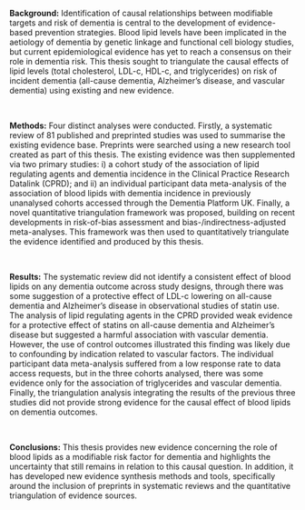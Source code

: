 <!-- TODO This needs to be less than 300 words! -->


__Background:__ Identification of causal relationships between modifiable targets and risk of dementia is central to the development of evidence-based prevention strategies. Blood lipid levels have been implicated in the aetiology of dementia by genetic linkage and functional cell biology studies, but current epidemiological evidence has yet to reach a consensus on their role in dementia risk. This thesis sought to triangulate the causal effects of lipid levels (total cholesterol, LDL-c, HDL-c, and triglycerides) on risk of incident dementia (all-cause dementia, Alzheimer's disease, and vascular dementia) using existing and new evidence.

&nbsp;

__Methods:__ Four distinct analyses were conducted. Firstly, a systematic review of 81 published and preprinted studies was used to summarise the existing evidence base. Preprints were searched using a new research tool created as part of this thesis. The existing evidence was then supplemented via two primary studies: i) a cohort study of the association of lipid regulating agents and dementia incidence in the Clinical Practice Research Datalink (CPRD); and ii) an individual participant data meta-analysis of the association of blood lipids with dementia incidence in previously unanalysed cohorts accessed through the Dementia Platform UK. Finally, a novel quantitative triangulation framework was proposed, building on recent developments in risk-of-bias assessment and bias-/indirectness-adjusted meta-analyses. This framework was then used to quantitatively triangulate the evidence identified and produced by this thesis.

&nbsp;

__Results:__ The systematic review did not identify a consistent effect of blood lipids on any dementia outcome across study designs, through there was some suggestion of a protective effect of LDL-c lowering on all-cause dementia and Alzheimer's disease in observational studies of statin use. The analysis of lipid regulating agents in the CPRD provided weak evidence for a protective effect of statins on all-cause dementia and Alzheimer's disease but suggested a harmful association with vascular dementia. However, the use of control outcomes illustrated this finding was likely due to confounding by indication related to vascular factors. The individual participant data meta-analysis suffered from a low response rate to data access requests, but in the three cohorts analysed, there was some evidence only for the association of triglycerides and vascular dementia. Finally, the triangulation analysis integrating the results of the previous three studies did not provide strong evidence for the causal effect of blood lipids on dementia outcomes.

&nbsp;

__Conclusions:__
This thesis provides new evidence concerning the role of blood lipids as a modifiable risk factor for dementia and highlights the uncertainty that still remains in relation to this causal question. In addition, it has developed new evidence synthesis methods and tools, specifically around the inclusion of preprints in systematic reviews and the quantitative triangulation of evidence sources.



